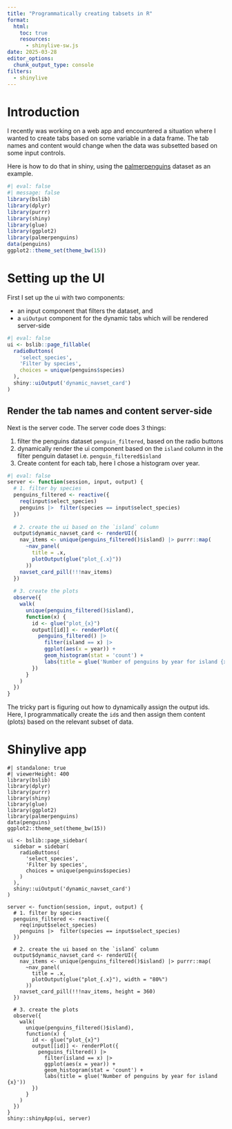 ```yaml
---
title: "Programmatically creating tabsets in R"
format:
  html:
    toc: true
    resources: 
      - shinylive-sw.js
date: 2025-03-28
editor_options: 
  chunk_output_type: console
filters:
  - shinylive
---
```


# Introduction

I recently was working on a web app and encountered a situation where I wanted 
to create tabs based on some variable in a data frame. The tab names and content
would change when the data was subsetted based on some input controls. 

Here is how to do that in shiny, using the [palmerpenguins](https://allisonhorst.github.io/palmerpenguins/) dataset as an example.


```r
#| eval: false
#| message: false
library(bslib)
library(dplyr)
library(purrr)
library(shiny)
library(glue)
library(ggplot2)
library(palmerpenguins)
data(penguins)
ggplot2::theme_set(theme_bw(15))
```

# Setting up the UI

First I set up the ui with two components:

- an input component that filters the dataset, and
- a `uiOutput` component for the dynamic tabs which will be rendered server-side

```r
#| eval: false
ui <- bslib::page_fillable(
  radioButtons(
    'select_species', 
    'Filter by species', 
    choices = unique(penguins$species)
  ),
  shiny::uiOutput('dynamic_navset_card')
)
```

## Render the tab names and content server-side

Next is the server code. The server code does 3 things:

1. filter the penguins dataset `penguin_filtered`, based on the radio buttons
2. dynamically render the ui component based on the `island` column in the 
filter penguin dataset i.e. `penguin_filtered$island`
3. Create content for each tab, here I chose a histogram over year. 

```r
#| eval: false
server <- function(session, input, output) {
  # 1. filter by species
  penguins_filtered <- reactive({
    req(input$select_species)
    penguins |>  filter(species == input$select_species)
  })
  
  # 2. create the ui based on the `island` column
  output$dynamic_navset_card <- renderUI({
    nav_items <- unique(penguins_filtered()$island) |> purrr::map(
      ~nav_panel(
        title = .x,
        plotOutput(glue("plot_{.x}"))
      ))
    navset_card_pill(!!!nav_items)
  })
  
  # 3. create the plots
  observe({
    walk(
      unique(penguins_filtered()$island), 
      function(x) {
        id <- glue("plot_{x}")
        output[[id]] <- renderPlot({
          penguins_filtered() |>  
            filter(island == x) |> 
            ggplot(aes(x = year)) + 
            geom_histogram(stat = 'count') +
            labs(title = glue('Number of penguins by year for island {x}')) 
        })
      }
    ) 
  })
}
```

The tricky part is figuring out how to dynamically assign the output ids. Here,
I programmatically create the `id`s and then assign them content (plots) based
on the relevant subset of data.

# Shinylive app

```shinylive-r
#| standalone: true
#| viewerHeight: 400
library(bslib)
library(dplyr)
library(purrr)
library(shiny)
library(glue)
library(ggplot2)
library(palmerpenguins)
data(penguins)
ggplot2::theme_set(theme_bw(15))

ui <- bslib::page_sidebar(
  sidebar = sidebar(
    radioButtons(
      'select_species', 
      'Filter by species', 
      choices = unique(penguins$species)
    )
  ),
  shiny::uiOutput('dynamic_navset_card')
)

server <- function(session, input, output) {
  # 1. filter by species
  penguins_filtered <- reactive({
    req(input$select_species)
    penguins |>  filter(species == input$select_species)
  })
  
  # 2. create the ui based on the `island` column
  output$dynamic_navset_card <- renderUI({
    nav_items <- unique(penguins_filtered()$island) |> purrr::map(
      ~nav_panel(
        title = .x,
        plotOutput(glue("plot_{.x}"), width = "80%")
      ))
    navset_card_pill(!!!nav_items, height = 360)
  })
  
  # 3. create the plots
  observe({
    walk(
      unique(penguins_filtered()$island), 
      function(x) {
        id <- glue("plot_{x}")
        output[[id]] <- renderPlot({
          penguins_filtered() |>  
            filter(island == x) |> 
            ggplot(aes(x = year)) + 
            geom_histogram(stat = 'count') +
            labs(title = glue('Number of penguins by year for island {x}')) 
        })
      }
    ) 
  })
}
shiny::shinyApp(ui, server)
```